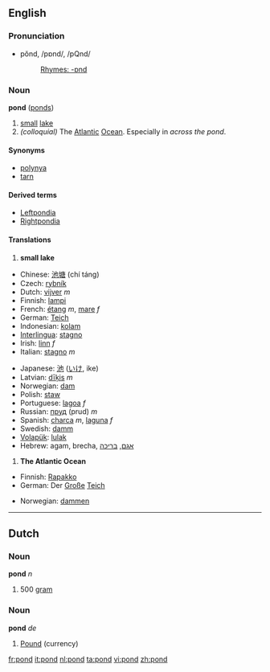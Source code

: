 ==English==
===Pronunciation===
*pŏnd, /pɒnd/, /pQnd/
*:[[Rhymes:English:-ɒnd|Rhymes: -ɒnd]]

===Noun===
'''pond''' ([[ponds]])

#<!--DefNSmallLake--> [[small]] [[lake]]
#<!--DefAtlOcean--> ''(colloquial)'' The [[Atlantic]] [[ocean|Ocean]].  Especially in ''across the pond''. 

====Synonyms====
*[[polynya]]
*[[tarn]]

====Derived terms====
*[[Leftpondia]]
*[[Rightpondia]]

==== Translations ====
#<!--DefNSmallLake--> '''small lake'''
{{top}}
*Chinese: [[池塘]] (chí táng)
*Czech: [[rybník]] {{m}}
*Dutch: [[vijver]] ''m''
*Finnish: [[lampi]]
*French: [[étang]] ''m'', [[mare]] ''f''
*German: [[Teich]] 
*Indonesian: [[kolam]]
*[[Interlingua]]: [[stagno]]
*Irish: [[linn]] ''f'' 
*Italian: [[stagno]] ''m''
{{mid}}
*Japanese: [[池]] ([[いけ]], ike)
*Latvian: [[dīķis]] ''m''
*Norwegian: [[dam]]
*Polish: [[staw]]
*Portuguese: [[lagoa]] ''f'' 
*Russian: [[пруд]] (prud) ''m''
*Spanish: [[charca]] ''m'', [[laguna]] ''f'' 
*Swedish: [[damm]]
*[[Volapük]]: [[lulak]]
*Hebrew: agam, brecha, [[:he:אגם|אגם]], [[:he:בריכה|בריכה]]
{{bottom}}

#<!--DefAtlOcean--> '''The Atlantic Ocean'''
{{top}}
*Finnish: [[Rapakko]]
*German: Der [[groß|Große]] [[Teich]]
{{mid}}
*Norwegian: [[dammen]]
{{bottom}}

----
==Dutch==
===Noun===
'''pond''' ''n''

#<!--DefN500g--> 500 [[gram]]

===Noun===
'''pond''' ''de''

#<!--DefNCurrency--> [[Pound]] (currency)

[[fr:pond]]
[[it:pond]]
[[nl:pond]]
[[ta:pond]]
[[vi:pond]]
[[zh:pond]]
